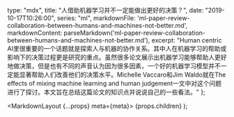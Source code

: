 
  type: "mdx",
  title: "人借助机器学习并不一定能做出更好的决策？",
  date: "2019-10-17T10:26:00",
  series: "ml",
  markdownFile: 'ml-paper-review-collaboration-between-humans-and-machines-not-better.md',
  markdownContent: parseMarkdown('ml-paper-review-collaboration-between-humans-and-machines-not-better.md'),
  excerpt:
    "Human centric AI里很重要的一个话题就是探索人与机器的协作关系。其中人在机器学习的帮助或影响下的决策过程更是研究的重点。虽然很多论文展示出机器学习能够帮助人更好地做决策，但是也有不同的声音认为因为很多因素，一个好的机器学习模型并不一定能显著帮助人们改善他们的决策水平。Michelle Vaccaro和Jim Waldo就在The effects of mixing machine learning and human judgement一文中对这个问题进行了探讨。本文旨在总结这篇论文的知识点并说说自己的一些看法。"
};


  <MarkdownLayout {...props} meta={meta}>
    {props.children}
  </MarkdownLayout>
);

